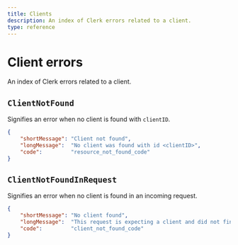 ```yaml
---
title: Clients
description: An index of Clerk errors related to a client.
type: reference
---
```


# Client errors 

An index of Clerk errors related to a client.

## `ClientNotFound`

Signifies an error when no client is found with `clientID`.

```json
{
    "shortMessage": "Client not found",
    "longMessage":  "No client was found with id <clientID>",
    "code":         "resource_not_found_code"
}
```

## `ClientNotFoundInRequest`

Signifies an error when no client is found in an incoming request.

```json
{
    "shortMessage": "No client found",
    "longMessage":  "This request is expecting a client and did not find one",
    "code":         "client_not_found_code"
}
```
